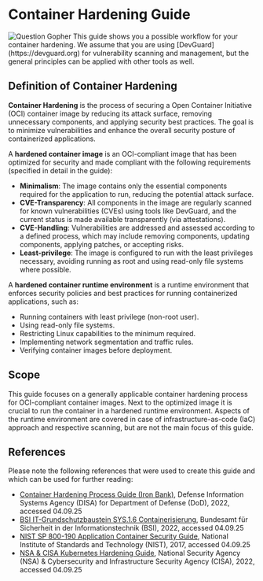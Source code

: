 
# Container Hardening Guide

<div className="flex flex-row items-center justify-center gap-4 pt-4">
    <Image src="/assets/knight-gopher.png" alt="Question Gopher" width={200} height={200} className="w-36 h-auto" />
    <span className="text-base">
    This guide shows you a possible workflow for your container hardening. We assume
    that you are using [DevGuard](https://devguard.org) for vulnerability scanning and management,
    but the general principles can be applied with other tools as well.
    </span>
</div>

## Definition of Container Hardening

**Container Hardening** is the process of securing a Open Container Initiative (OCI) container image by reducing its attack surface,
removing unnecessary components, and applying security best practices. The goal is to minimize
vulnerabilities and enhance the overall security posture of containerized applications.

A **hardened container image** is an OCI-compliant image that has been optimized for security and made
compliant with the following requirements (specified in detail in the guide): 

- **Minimalism**: The image contains only the essential components required for the application to run,
  reducing the potential attack surface.
- **CVE-Transparency**: All components in the image are regularly scanned for known vulnerabilities (CVEs)
  using tools like DevGuard, and the current status is made available transparently (via attestations).
- **CVE-Handling**: Vulnerabilities are addressed and assessed according to a defined process, which may include
  removing components, updating components, applying patches, or accepting risks.
- **Least-privilege**: The image is configured to run with the least privileges necessary, avoiding running as root
  and using read-only file systems where possible.

A **hardened container runtime environment** is a runtime environment that enforces security policies
and best practices for running containerized applications, such as:

- Running containers with least privilege (non-root user).
- Using read-only file systems.
- Restricting Linux capabilities to the minimum required.
- Implementing network segmentation and traffic rules.
- Verifying container images before deployment.

## Scope

This guide focuses on a generally applicable container hardening process for OCI-compliant container images. Next to the
optimized image it is crucial to run the container in a hardened runtime environment. Aspects of the runtime environment
are covered in case of infrastructure-as-code (IaC) approach and respective scanning, but are not the main focus of this guide.


## References

Please note the following references that were used to create this guide and which can be used for further reading:

- [Container Hardening Process Guide (Iron Bank)](https://dl.dod.cyber.mil/wp-content/uploads/devsecops/pdf/Final_DevSecOps_Enterprise_Container_Hardening_Guide_1.2.pdf),
   Defense Information Systems Agency (DISA) for Department of Defense (DoD), 2022, accessed 04.09.25
- [BSI IT-Grundschutzbaustein SYS.1.6 Containerisierung](https://www.bsi.bund.de/SharedDocs/Downloads/DE/BSI/Grundschutz/IT-GS-Kompendium_Einzel_PDFs_2022/07_SYS_IT_Systeme/SYS_1_6_Containerisierung_Edition_2022.pdf?__blob=publicationFile&v=3),
   Bundesamt für Sicherheit in der Informationstechnik (BSI), 2022, accessed 04.09.25
- [NIST SP 800-190 Application Container Security Guide](https://nvlpubs.nist.gov/nistpubs/specialpublications/nist.sp.800-190.pdf),
   National Institute of Standards and Technology (NIST), 2017, accessed 04.09.25
- [NSA & CISA Kubernetes Hardening Guide](https://media.defense.gov/2022/Aug/29/2003066362/-1/-1/0/CTR_KUBERNETES_HARDENING_GUIDANCE_1.2_20220829.PDF),
   National Security Agency (NSA) & Cybersecurity and Infrastructure Security Agency (CISA), 2022, accessed 04.09.25